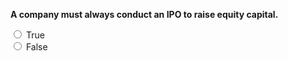 ::: {.question-block}

**A company must always conduct an IPO to raise equity capital.**

<form>
  <input type="radio" name="q35" value="T" onclick="checkAnswer('q35','F')"> True<br>
  <input type="radio" name="q35" value="F" onclick="checkAnswer('q35','F')"> False<br>
</form>

<div id="feedback-q35" class="feedback" data-status="" style="display:none;">
  The sentence is FALSE: Private placements and other routes exist.
</div>

:::
